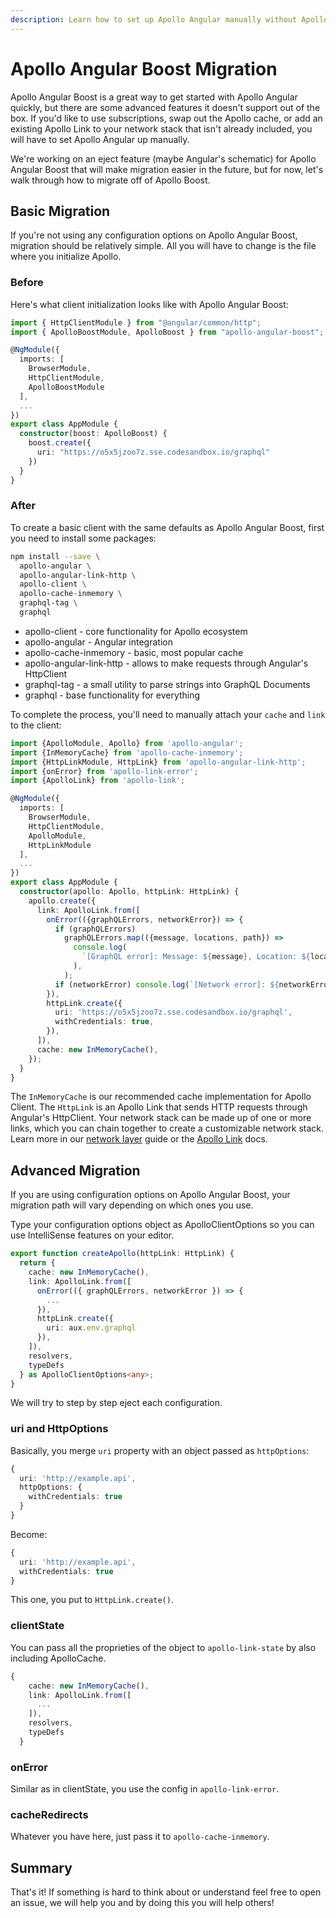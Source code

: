 ```yaml
---
description: Learn how to set up Apollo Angular manually without Apollo Angular Boost
---
```


# Apollo Angular Boost Migration

Apollo Angular Boost is a great way to get started with Apollo Angular quickly, but there are some
advanced features it doesn't support out of the box. If you'd like to use subscriptions, swap out
the Apollo cache, or add an existing Apollo Link to your network stack that isn't already included,
you will have to set Apollo Angular up manually.

We're working on an eject feature (maybe Angular's schematic) for Apollo Angular Boost that will
make migration easier in the future, but for now, let's walk through how to migrate off of Apollo
Boost.

## Basic Migration

If you're not using any configuration options on Apollo Angular Boost, migration should be
relatively simple. All you will have to change is the file where you initialize Apollo.

### Before

Here's what client initialization looks like with Apollo Angular Boost:

```ts
import { HttpClientModule } from "@angular/common/http";
import { ApolloBoostModule, ApolloBoost } from "apollo-angular-boost";

@NgModule({
  imports: [
    BrowserModule,
    HttpClientModule,
    ApolloBoostModule
  ],
  ...
})
export class AppModule {
  constructor(boost: ApolloBoost) {
    boost.create({
      uri: "https://o5x5jzoo7z.sse.codesandbox.io/graphql"
    })
  }
}
```

### After

To create a basic client with the same defaults as Apollo Angular Boost, first you need to install
some packages:

```bash
npm install --save \
  apollo-angular \
  apollo-angular-link-http \
  apollo-client \
  apollo-cache-inmemory \
  graphql-tag \
  graphql
```

- apollo-client - core functionality for Apollo ecosystem
- apollo-angular - Angular integration
- apollo-cache-inmemory - basic, most popular cache
- apollo-angular-link-http - allows to make requests through Angular's HttpClient
- graphql-tag - a small utility to parse strings into GraphQL Documents
- graphql - base functionality for everything

To complete the process, you'll need to manually attach your `cache` and `link` to the client:

```ts
import {ApolloModule, Apollo} from 'apollo-angular';
import {InMemoryCache} from 'apollo-cache-inmemory';
import {HttpLinkModule, HttpLink} from 'apollo-angular-link-http';
import {onError} from 'apollo-link-error';
import {ApolloLink} from 'apollo-link';

@NgModule({
  imports: [
    BrowserModule,
    HttpClientModule,
    ApolloModule,
    HttpLinkModule
  ],
  ...
})
export class AppModule {
  constructor(apollo: Apollo, httpLink: HttpLink) {
    apollo.create({
      link: ApolloLink.from([
        onError(({graphQLErrors, networkError}) => {
          if (graphQLErrors)
            graphQLErrors.map(({message, locations, path}) =>
              console.log(
                `[GraphQL error]: Message: ${message}, Location: ${locations}, Path: ${path}`,
              ),
            );
          if (networkError) console.log(`[Network error]: ${networkError}`);
        }),
        httpLink.create({
          uri: 'https://o5x5jzoo7z.sse.codesandbox.io/graphql',
          withCredentials: true,
        }),
      ]),
      cache: new InMemoryCache(),
    });
  }
}
```

The `InMemoryCache` is our recommended cache implementation for Apollo Client. The `HttpLink` is an
Apollo Link that sends HTTP requests through Angular's HttpClient. Your network stack can be made up
of one or more links, which you can chain together to create a customizable network stack. Learn
more in our [network layer](../basics/network-layer) guide or the
[Apollo Link](https://www.apollographql.com/docs/link/) docs.

## Advanced Migration

If you are using configuration options on Apollo Angular Boost, your migration path will vary
depending on which ones you use.

Type your configuration options object as ApolloClientOptions so you can use IntelliSense features
on your editor.

```ts
export function createApollo(httpLink: HttpLink) {
  return {
    cache: new InMemoryCache(),
    link: ApolloLink.from([
      onError(({ graphQLErrors, networkError }) => {
        ...
      }),
      httpLink.create({
        uri: aux.env.graphql
      }),
    ]),
    resolvers,
    typeDefs
  } as ApolloClientOptions<any>;
}
```

We will try to step by step eject each configuration.

### uri and HttpOptions

Basically, you merge `uri` property with an object passed as `httpOptions`:

```ts
{
  uri: 'http://example.api',
  httpOptions: {
    withCredentials: true
  }
}
```

Become:

```ts
{
  uri: 'http://example.api',
  withCredentials: true
}
```

This one, you put to `HttpLink.create()`.

### clientState

You can pass all the proprieties of the object to `apollo-link-state` by also including ApolloCache.

```ts
{
    cache: new InMemoryCache(),
    link: ApolloLink.from([
      ...
    ]),
    resolvers,
    typeDefs
  }
```

### onError

Similar as in clientState, you use the config in `apollo-link-error`.

### cacheRedirects

Whatever you have here, just pass it to `apollo-cache-inmemory`.

## Summary

That's it! If something is hard to think about or understand feel free to open an issue, we will
help you and by doing this you will help others!
